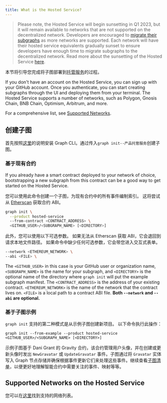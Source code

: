 ```yaml
---
title: What is the Hosted Service?
---
```


> Please note, the Hosted Service will begin sunsetting in Q1 2023, but it will remain available to networks that are not supported on the decentralized network. Developers are encouraged to [migrate their subgraphs](https://thegraph.com/blog/how-to-migrate-ethereum-subgraph) as more networks are supported. Each network will have their hosted service equivalents gradually sunset to ensure developers have enough time to migrate subgraphs to the decentralized network. Read more about the sunsetting of the Hosted Service [here](https://thegraph.com/blog/sunsetting-hosted-service).

本节将引导您完成将子图部署到[托管服务](https://thegraph.com/hosted-service/)的过程。

If you don't have an account on the Hosted Service, you can sign up with your GitHub account. Once you authenticate, you can start creating subgraphs through the UI and deploying them from your terminal. The Hosted Service supports a number of networks, such as Polygon, Gnosis Chain, BNB Chain, Optimism, Arbitrum, and more.

For a comprehensive list, see [Supported Networks](/developing/supported-networks/#hosted-service).

## 创建子图

首先按照[这里](/developing/defining-a-subgraph)的说明安装 Graph CLI。通过传入`graph init--产品托管服务`创建子图。

### 基于现有合约

If you already have a smart contract deployed to your network of choice, bootstrapping a new subgraph from this contract can be a good way to get started on the Hosted Service.

您可以使用此命令创建一个子图，为现有合约中的所有事件编制索引。 这将尝试从 [Etherscan](https://etherscan.io/) 获取合约 ABI。

```sh
graph init \
  --product hosted-service
  --from-contract <CONTRACT_ADDRESS> \
  <GITHUB_USER>/<SUBGRAPH_NAME> [<DIRECTORY>]
```

此外，您可以使用以下可选参数。 如果无法从 Etherscan 获取 ABI，它会退回到请求本地文件路径。 如果命令中缺少任何可选参数，它会带您进入交互式表单。

```sh
--network <ETHEREUM_NETWORK> \
--abi <FILE> \
```

The `<GITHUB_USER>` in this case is your GitHub user or organization name, `<SUBGRAPH_NAME>` is the name for your subgraph, and `<DIRECTORY>` is the optional name of the directory where `graph init` will put the example subgraph manifest. The `<CONTRACT_ADDRESS>` is the address of your existing contract. `<ETHEREUM_NETWORK>` is the name of the network that the contract lives on. `<FILE>` is a local path to a contract ABI file. **Both `--network` and `--abi` are optional.**

### 基于子图示例

`graph init` 支持的第二种模式是从示例子图创建新项目。 以下命令执行此操作：

```
graph init --from-example --product hosted-service <GITHUB_USER>/<SUBGRAPH_NAME> [<DIRECTORY>]
```

示例子图基于 Dani Grant 的 Gravity 合约，该合约管理用户头像，并在创建或更新头像时发出 `NewGravatar` 或 `UpdateGravatar` 事件。子图通过将 `Gravatar` 实体写入 Graph 节点存储并确保根据事件更新它们来处理这些事件。继续查看[子图清单](/developing/creating-a-subgraph#the-subgraph-manifest)，以便更好地理解智能合约中需要关注的事件、映射等等。

## Supported Networks on the Hosted Service

您可以在[这里](/developing/supported-networks)找到支持的网络列表。
